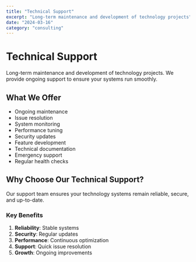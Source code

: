 ```yaml
---
title: "Technical Support"
excerpt: "Long-term maintenance and development of technology projects"
date: "2024-03-16"
category: "consulting"
---
```


# Technical Support

Long-term maintenance and development of technology projects. We provide ongoing support to ensure your systems run smoothly.

## What We Offer

- Ongoing maintenance
- Issue resolution
- System monitoring
- Performance tuning
- Security updates
- Feature development
- Technical documentation
- Emergency support
- Regular health checks

## Why Choose Our Technical Support?

Our support team ensures your technology systems remain reliable, secure, and up-to-date.

### Key Benefits

1. **Reliability**: Stable systems
2. **Security**: Regular updates
3. **Performance**: Continuous optimization
4. **Support**: Quick issue resolution
5. **Growth**: Ongoing improvements 